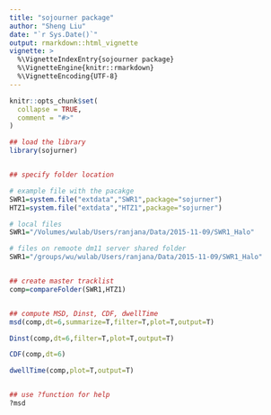 ```yaml
---
title: "sojourner package"
author: "Sheng Liu"
date: "`r Sys.Date()`"
output: rmarkdown::html_vignette
vignette: >
  %\VignetteIndexEntry{sojourner package}
  %\VignetteEngine{knitr::rmarkdown}
  %\VignetteEncoding{UTF-8}
---
```



```r
knitr::opts_chunk$set(
  collapse = TRUE,
  comment = "#>"
)
```

```r
## load the library
library(sojurner)


## specify folder location

# example file with the pacakge
SWR1=system.file("extdata","SWR1",package="sojurner")
HTZ1=system.file("extdata","HTZ1",package="sojurner")

# local files
SWR1="/Volumes/wulab/Users/ranjana/Data/2015-11-09/SWR1_Halo"

# files on remoote dm11 server shared folder
SWR1="/groups/wu/wulab/Users/ranjana/Data/2015-11-09/SWR1_Halo"


## create master tracklist
comp=compareFolder(SWR1,HTZ1)


## compute MSD, Dinst, CDF, dwellTime
msd(comp,dt=6,summarize=T,filter=T,plot=T,output=T)

Dinst(comp,dt=6,filter=T,plot=T,output=T)

CDF(comp,dt=6)

dwellTime(comp,plot=T,output=T)


## use ?function for help
?msd
```
